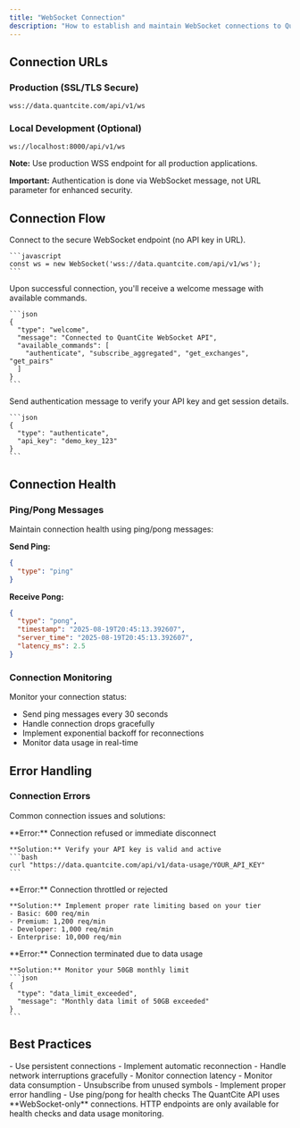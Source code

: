 ```yaml
---
title: "WebSocket Connection"
description: "How to establish and maintain WebSocket connections to QuantCite"
---
```


## Connection URLs

### Production (SSL/TLS Secure)
```
wss://data.quantcite.com/api/v1/ws
```

### Local Development (Optional)
```
ws://localhost:8000/api/v1/ws
```
**Note:** Use production WSS endpoint for all production applications.

**Important:** Authentication is done via WebSocket message, not URL parameter for enhanced security.

## Connection Flow

<Steps>
  <Step title="Establish Connection">
    Connect to the secure WebSocket endpoint (no API key in URL).
    
    ```javascript
    const ws = new WebSocket('wss://data.quantcite.com/api/v1/ws');
    ```
  </Step>
  
  <Step title="Receive Welcome Message">
    Upon successful connection, you'll receive a welcome message with available commands.
    
    ```json
    {
      "type": "welcome",
      "message": "Connected to QuantCite WebSocket API",
      "available_commands": [
        "authenticate", "subscribe_aggregated", "get_exchanges", "get_pairs"
      ]
    }
    ```
  </Step>
  
  <Step title="Authenticate Session">
    Send authentication message to verify your API key and get session details.
    
    ```json
    {
      "type": "authenticate",
      "api_key": "demo_key_123"
    }
    ```
  </Step>
</Steps>

## Connection Health

### Ping/Pong Messages

Maintain connection health using ping/pong messages:

**Send Ping:**
```json
{
  "type": "ping"
}
```

**Receive Pong:**
```json
{
  "type": "pong",
  "timestamp": "2025-08-19T20:45:13.392607",
  "server_time": "2025-08-19T20:45:13.392607",
  "latency_ms": 2.5
}
```

### Connection Monitoring

Monitor your connection status:
- Send ping messages every 30 seconds
- Handle connection drops gracefully
- Implement exponential backoff for reconnections
- Monitor data usage in real-time

## Error Handling

### Connection Errors

Common connection issues and solutions:

<AccordionGroup>
  <Accordion title="Invalid API Key">
    **Error:** Connection refused or immediate disconnect
    
    **Solution:** Verify your API key is valid and active
    ```bash
    curl "https://data.quantcite.com/api/v1/data-usage/YOUR_API_KEY"
    ```
  </Accordion>
  
  <Accordion title="Rate Limit Exceeded">
    **Error:** Connection throttled or rejected
    
    **Solution:** Implement proper rate limiting based on your tier
    - Basic: 600 req/min
    - Premium: 1,200 req/min  
    - Developer: 1,000 req/min
    - Enterprise: 10,000 req/min
  </Accordion>
  
  <Accordion title="Data Limit Exceeded">
    **Error:** Connection terminated due to data usage
    
    **Solution:** Monitor your 50GB monthly limit
    ```json
    {
      "type": "data_limit_exceeded",
      "message": "Monthly data limit of 50GB exceeded"
    }
    ```
  </Accordion>
</AccordionGroup>

## Best Practices

<CardGroup cols={2}>
  <Card title="Connection Management" icon="wifi">
    - Use persistent connections
    - Implement automatic reconnection
    - Handle network interruptions gracefully
    - Monitor connection latency
  </Card>
  
  <Card title="Resource Usage" icon="gauge-high">
    - Monitor data consumption
    - Unsubscribe from unused symbols
    - Implement proper error handling
    - Use ping/pong for health checks
  </Card>
</CardGroup>

<Warning>
  The QuantCite API uses **WebSocket-only** connections. HTTP endpoints are only available for health checks and data usage monitoring.
</Warning>
